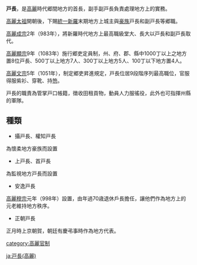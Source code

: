 {{unreferenced|time=2014-11-04T03:19:14+00:00}}
'''戸長'''，是[[高麗|高麗]]時代郷間地方的首長，副手副戸長負責處理地方上的實務。

[[高麗太祖|高麗太祖]]開朝後，下賜[[統一新羅|統一新羅]]末期地方上城主與[[豪族|豪族]]戸長和副戸長等郷職。

[[高麗成宗|高麗成宗]]2年（983年），將新羅時代地方上最高職級堂大、長大以戸長和副戸長取代。

[[高麗顯宗|高麗顯宗]]9年（1083年）施行郷吏定員制，州、府、郡、縣中1000丁以上之地方置8位戸長、500丁以上地方7人、300丁以上地方5人、100丁以下地方置4人。

[[高麗文宗|高麗文宗]]5年（1051年），制定郷吏昇進規定，戸長位居9段階序列最高職位，官服得服紫衫、穿靴、持[[笏|笏]]。

戸長的職責為管掌戸口帳籍，徴收田租貢物，動員人力服徭役，此外也可指揮州縣的軍隊。

==種類==
*攝戸長、權知戸長
為懷柔地方豪族而設置

*上戸長、首戸長
為監視地方戸長而設置

*安逸戸長
[[高麗穆宗|高麗穆宗]]元年（998年）設置，由年過70歳退休戶長擔任，讓他們作為地方上的元老維持地方秩序。

*正朝戸長
正月時上京朝賀，朝廷有慶弔事時作為地方代表。

[[category:高麗官制|category:高麗官制]]

[[ja:戸長(高麗)|ja:戸長(高麗)]]